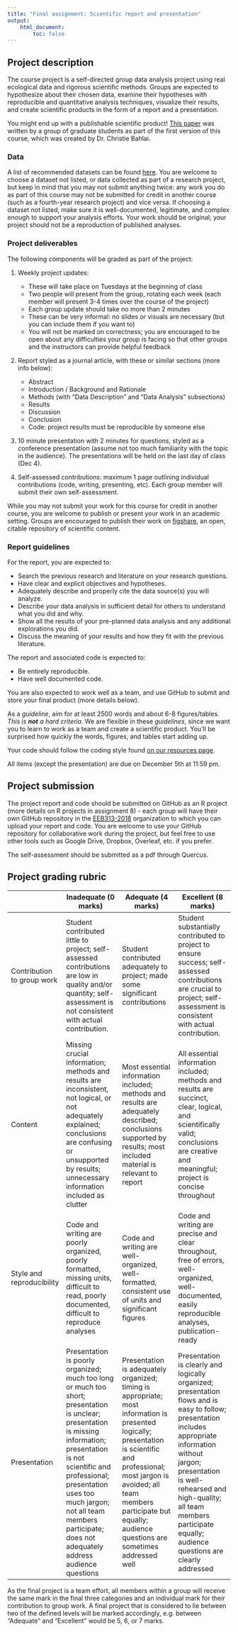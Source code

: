 ```yaml
---
title: "Final assignment: Scientific report and presentation"
output:
    html_document:
        toc: false
---
```


## Project description

The course project is a self-directed group data analysis project using real 
ecological data and rigorous scientific methods. Groups are expected to hypothesize
about their chosen data, examine their hypotheses with reproducible and quantitative
analysis techniques, visualize their results, and create scientific products in the
form of a report and a presentation.

You might end up with a publishable scientific product! 
[This paper](https://www.ncbi.nlm.nih.gov/pmc/articles/PMC5210691/) was written by a
group of graduate students as part of the first version of this course, 
which was created by Dr. Christie Bahlai. 

### Data

A list of recommended datasets can be found
[here](https://uoftcoders.github.io/rcourse/lec14-datasets.html#datasets_available_for_use). 
You are welcome to choose a
dataset not listed, or data collected as part of a research project, but keep in mind
that you may not submit anything twice: any work you do as part of this course may not
be submitted for credit in another course (such as a fourth-year research project) and vice versa. 
If choosing a dataset not listed, make sure it is well-documented, legitimate, and 
complex enough to support your analysis efforts. Your work should be original; your
project should not be a reproduction of published analyses. 

### Project deliverables

The following components will be graded as part of the project:

1. Weekly project updates:
    * These will take place on Tuesdays at the beginning of class
    * Two people will present from the group, rotating each week 
   (each member will present 3-4 times over the course of the project)
    * Each group update should take no more than 2 minutes
    * These can be very informal: no slides or visuals are necessary 
   (but you can include them if you want to)
    * You will not be marked on correctness; you are encouraged to be open about 
   any difficulties your group is facing so that other groups and the instructors
   can provide helpful feedback
  
2. Report styled as a journal article, with these or similar sections (more info below): 
    * Abstract
    * Introduction / Background and Rationale
    * Methods (with "Data Description" and "Data Analysis" subsections)
    * Results 
    * Discussion 
    * Conclusion
    * Code: project results must be reproducible by someone else
   
3. 10 minute presentation with 2 minutes for questions, styled as a conference
presentation (assume not too much familiarity with the topic in the audience).
The presentations will be held on the last day of class (Dec 4).

4. Self-assessed contributions: maximum 1 page outlining individual contributions
(code, writing, presenting, etc). Each group member will submit their own
self-assessment.

While you may not submit your work for this course for credit in another course, you
are welcome to publish or present your work in an academic setting. Groups are
encouraged to publish their work on [figshare](https://figshare.com/), an open, 
citable repository of scientific content. 

### Report guidelines

For the report, you are expected to:

- Search the previous research and literature on your research questions.
- Have clear and explicit objectives and hypotheses.
- Adequately describe and properly cite the data source(s) you will analyze.
- Describe your data analysis in sufficient detail for others to understand what
you did and why.
- Show all the results of your pre-planned data analysis and any additional 
explorations you did.
- Discuss the meaning of your results and how they fit with the previous
literature.

The report and associated code is expected to:

- Be entirely reproducible.
- Have well documented code.

You are also expected to work well as a team, and use GitHub to submit and store 
your final product (more details below).

As a *guideline*, aim for at least 2500 words and about 6-8 figures/tables.
*This is **not** a hard criteria*. We are flexible in these *guidelines*, since
we want you to learn to work as a team and create a scientific product. You'll
be surprised how quickly the words, figures, and tables start adding up.

Your code should follow the coding style found [on our resources page](resources.html). 

All items (except the presentation) are due on December 5th at 11:59 pm.

## Project submission

The project report and code should be submitted on GitHub as an R project 
(more details on R projects in assignment 8) - each group will have 
their own GitHub repository in the [EEB313-2018](https://github.com/eeb313-2018)
organization to which you can upload your report and code. 
You are welcome to use your GitHub repository for collaborative work 
during the project, but feel free to use other tools such as Google Drive,
Dropbox, Overleaf, etc. if you prefer. 

The self-assessment should be submitted as a pdf through Quercus.

## Project grading rubric

|                                                | Inadequate (0 marks)                                                                                                                                                                                          | Adequate (4 marks)                                                                                                                                                | Excellent (8 marks)                                                                                                                                                                    |
|------------|--------------------|--------------------|--------------------|
| Contribution to group work | Student contributed little to project; self-assessed contributions are low in quality and/or quantity; self-assessment is not consistent with actual contribution.                                            | Student contributed adequately to project; made some significant contributions                                                                                    | Student substantially contributed to project to ensure success; self-assessed contributions are crucial to project; self-assessment is consistent with actual contribution. |
| Content                                        | Missing crucial information; methods and results are inconsistent, not logical, or not adequately explained; conclusions are confusing or unsupported by results; unnecessary information included as clutter | Most essential information included; methods and results are adequately described; conclusions supported by results; most included material is relevant to report | All essential information included; methods and results are succinct, clear, logical, and scientifically valid; conclusions are creative and meaningful; project is concise throughout |
| Style and reproducibility                      | Code and writing are poorly organized, poorly formatted, missing units, difficult to read, poorly documented, difficult to reproduce analyses                                                                 | Code and writing are well-organized, well-formatted, consistent use of units and significant figures                                                              | Code and writing are precise and clear throughout, free of errors, well-organized, well-documented, easily reproducible analyses, publication-ready                                    |
| Presentation                      | Presentation is poorly organized; much too long or much too short; presentation is unclear; presentation is missing information; presentation is not scientific and professional; presentation uses too much jargon; not all team members participate; does not adequately address audience questions            | Presentation is adequately organized; timing is appropriate; most information is presented logically; presentation is scientific and professional; most jargon is avoided; all team members participate but equally; audience questions are sometimes addressed well | Presentation is clearly and logically organized; presentation flows and is easy to follow; presentation includes appropriate information without jargon; presentation is well-rehearsed and high-quality; all team members participate equally; audience questions are clearly addressed |

As the final project is a team effort, all members within a group will receive the same mark in the final three categories and an individual mark for their contribution to group work. A final project that is considered to lie between two of the defined levels will be marked accordingly, e.g. between "Adequate" and "Excellent" would be 5, 6, or 7 marks.

